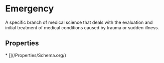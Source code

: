   
# Emergency

A specific branch of medical science that deals with the evaluation and initial treatment of medical conditions caused by trauma or sudden illness.

## Properties

<Grid>
* [](/Properties/Schema.org/)
</Grid>


